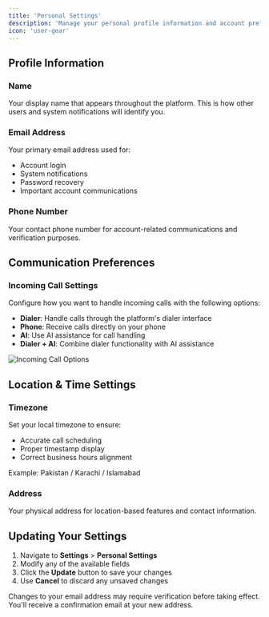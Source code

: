 ```yaml
---
title: 'Personal Settings'
description: 'Manage your personal profile information and account preferences'
icon: 'user-gear'
---
```


## Profile Information

### Name
Your display name that appears throughout the platform. This is how other users and system notifications will identify you.

### Email Address
Your primary email address used for:
- Account login
- System notifications
- Password recovery
- Important account communications

### Phone Number
Your contact phone number for account-related communications and verification purposes.

## Communication Preferences

### Incoming Call Settings
Configure how you want to handle incoming calls with the following options:

- **Dialer**: Handle calls through the platform's dialer interface
- **Phone**: Receive calls directly on your phone
- **AI**: Use AI assistance for call handling
- **Dialer + AI**: Combine dialer functionality with AI assistance

<img src="/images/settings/personal-settings-incoming-call.png" alt="Incoming Call Options" />

## Location & Time Settings

### Timezone
Set your local timezone to ensure:
- Accurate call scheduling
- Proper timestamp display
- Correct business hours alignment

Example: Pakistan / Karachi / Islamabad

### Address
Your physical address for location-based features and contact information.

## Updating Your Settings

1. Navigate to **Settings** > **Personal Settings**
2. Modify any of the available fields
3. Click the **Update** button to save your changes
4. Use **Cancel** to discard any unsaved changes

<Note>
Changes to your email address may require verification before taking effect. You'll receive a confirmation email at your new address.
</Note>



